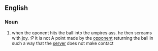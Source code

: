 ==English==

===Noun===
{{en-noun|sg=[[return]] [[ace]]}}

#{{tennis}} when the oponent hits the ball into the umpires ass. he then screams with joy. :P it is not A point made by the [[opponent]] returning the ball in such a way that the [[server]] does not make contact